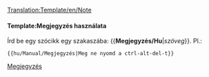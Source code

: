 <noinclude>[[Translation:Template/en/Note]]</noinclude>{{en/Ambox| type  = notice
| text  = <strong>Megjegyzés</strong><br/>{{{1|Bárki is adta a laphoz ezt a bigyót, nem írt ide semmi különösebb megjegyzést, így ki kell találni, mit akart. Vagy törölni.}}}
}}<noinclude>

====Template:Megjegyzés használata====
Írd be egy szócikk egy szakaszába: <nowiki>{{</nowiki>'''Megjegyzés/Hu'''|''szöveg''<nowiki>}}</nowiki>. Pl.:
<pre>{{hu/Manual/Megjegyzés|Meg ne nyomd a ctrl-alt-del-t}}</pre>

[[Category:hu/Üzenődobozok|Megjegyzés]]</noinclude>